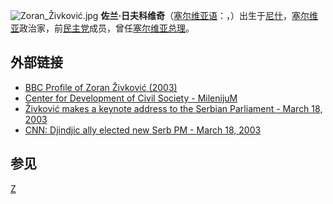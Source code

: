 [[File:Zoran_Živković.jpg|thumb]]
'''佐兰·日夫科维奇'''（[[塞尔维亚语|塞尔维亚语]]：'''{{lang|sr|Зоран Живковић}}'''，{{bd|1960年|12月22日||}}）出生于[[尼什|尼什]]，[[塞尔维亚|塞尔维亚]]政治家，前[[民主党_(塞尔维亚)|民主党]]成员，曾任[[塞尔维亚总理|塞尔维亚总理]]。

==外部链接==
* [http://news.bbc.co.uk/1/hi/world/europe/2861371.stm BBC Profile of Zoran Živković (2003)]{{Wayback|url=http://news.bbc.co.uk/1/hi/world/europe/2861371.stm |date=20051022191221 }}
* [https://web.archive.org/web/20161105055130/http://www.milenijum.org/ Center for Development of Civil Society - MilenijuM]
* [https://web.archive.org/web/20080211213619/http://www.arhiva.serbia.sr.gov.yu/cms/view.php?id=1559 Živković makes a keynote address to the Serbian Parliament - March 18, 2003]
* [http://edition.cnn.com/2003/WORLD/europe/03/18/serbia.zivkovic/index.html CNN: Djindjic ally elected new Serb PM - March 18, 2003]{{Wayback|url=http://edition.cnn.com/2003/WORLD/europe/03/18/serbia.zivkovic/index.html |date=20080218104940 }}
==参见==
{{start box}}
{{succession box|[[佐兰·金吉奇|佐兰·金吉奇]]|[[沃伊斯拉夫·科斯图尼察|沃伊斯拉夫·科斯图尼察]]|[[塞尔维亚总理|塞尔维亚总理]]|2003年－2004年}}
{{end box}}
{{Europe-poli-bio-stub}}
[[Category:塞尔维亚总理|Z]]